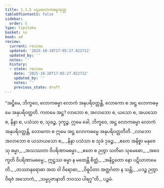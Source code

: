 ```yaml
---
title: 1.1.5 ပဌမလောကဓမ္မသုတ္တ
tableOfContents: false
sidebar:
  order: 5
type: tipitaka
basket: su
book: a8
review:
  current: review
  updated: '2025-10-20T17:05:27.022712'
  updated_by: ''
  notes: ''
  history:
  - state: review
    date: '2025-10-20T17:05:27.022712'
    updated_by: ''
    notes: ''
    previous_state: draft
---
```



<DynamicBreadcrumb />


<ReviewStatus review={frontmatter.review} showDetails={true} />

<HypothesisAnnotation frontmatter={frontmatter} />

<Division number="5" book="a8" e="ch" v="17" p="7">

<Paragraph number="34" book="a8">
“အဋ္ဌိမေ, ဘိက္ခဝေ, လောကဓမ္မာ လောကံ အနုပရိဝတ္တန္တိ, လောကော စ အဋ္ဌ လောကဓမ္မေ အနုပရိဝတ္တတိ. ကတမေ အဋ္ဌ? လာဘော စ, အလာဘော စ, ယသော စ, အယသော စ, နိန္ဒာ စ, ပသံသာ စ, သုခဉ္စ, ဒုက္ခဉ္စ. ဣမေ ခေါ, ဘိက္ခဝေ, အဋ္ဌ လောကဓမ္မာ လောကံ အနုပရိဝတ္တန္တိ, လောကော စ ဣမေ အဋ္ဌ လောကဓမ္မေ အနုပရိဝတ္တတီတိ.
</Paragraph>

<Paragraph number="35" type="verses" book="a8">
_လာဘော အလာဘော စ ယသာယသော စ,_  
_နိန္ဒာ ပသံသာ စ သုခံ ဒုခဉ္စ;_  
_ဧတေ အနိစ္စာ မနုဇေသု ဓမ္မာ,_  
_အသဿတာ ဝိပရိဏာမဓမ္မာ._  

</Paragraph>

<Paragraph number="36" type="verses" book="a8">
_ဧတေ စ ဉတွာ သတိမာ သုမေဓော,_  
_အဝေက္ခတိ ဝိပရိဏာမဓမ္မေ;_  
ဣဋ္ဌဿ ဓမ္မာ န မထေန္တိ စိတ္တံ,_  
_အနိဋ္ဌတော နော ပဋိဃာတမေတိ._  

</Paragraph>

<Paragraph number="37" type="verses" book="a8">
_တဿာနုရောဓာ အထ ဝါ ဝိရောဓာ,_  
_ဝိဓူပိတာ အတ္ထင်္ဂတာ န သန္တိ;_  
_ပဒဉ္စ ဉတွာ ဝိရဇံ အသောကံ,_  
_သမ္မပ္ပဇာနာတိ ဘဝဿ ပါရဂူ”တိ._  


</Paragraph>
</Division>

<Paragraph number="38" type="center" book="a8">
ပဉ္စမံ.
</Paragraph>